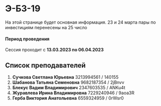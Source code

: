 
# Э-БЗ-19
 
<Callout type="info" emoji="ℹ️">
    На этой странице будет основная информация.
</Callout>
<Callout type="error" emoji="🚫">
    23 и 24 марта пары по инвестициям перенесены на 25 число
</Callout>

#### Период проведения

Сессия проходит с **13.03.2023 по 06.04.2023**

## Список преподавателей

1. __Сучкова Светлана Юрьевна__ 3213994561 / 140155
2. __Шабанова Татьяна Семеновна__ 9682187354 / 2jBnvv
3. __Блекус Вадим Владимирович__ 2347603535 / ANKu4t
4. __Журавлева Ирина Владимировна__ 7229240946 / 9aoa3R
5. __Герба Виктория Анатольевна__ 6559324959 / 0rWsr0